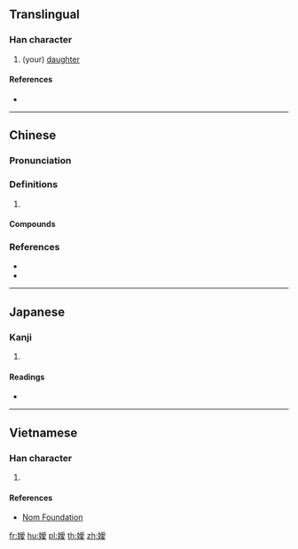 {{also|嫒}}
==Translingual==

===Han character===
{{Han char|rn=38|rad=女|as=13|sn=16|four=42447|canj=VBBE|ids=⿰女愛}}

# (your) [[daughter]]

====References====
* {{Han ref|kx=0272.251|dkj=06807|hdz=21084.150|uh=5B21|ud=23329|bh=E954|bd=59732}}

----

==Chinese==
{{zh-forms|s=嫒}}

===Pronunciation===
{{zh-pron
|m=āi
|c=ngoi3,oi3
|cat=
}}

===Definitions===
{{zh-hanzi}}

# {{zh-only|令嬡}}

====Compounds====
{{zh-der|令嬡}}

===References===
* {{R:twedu|B00714}}
* {{R:yue:Hanzi}}

----

==Japanese==

===Kanji===
{{ja-kanji|grade=|rs=女13}}

# {{defn|lang=ja|sort=女13}}

====Readings====
* {{ja-readings|on=[[あい]] (ai)|kun=}}

----

==Vietnamese==

===Han character===
{{vi-readings|rs=女13|hanviet=ái}}

# {{defn|lang=vi|sort=女13}}

====References====
* [http://nomfoundation.org/common/nom_details.php?codepoint=5b21 Nom Foundation]

[[fr:嬡]]
[[hu:嬡]]
[[pl:嬡]]
[[th:嬡]]
[[zh:嬡]]